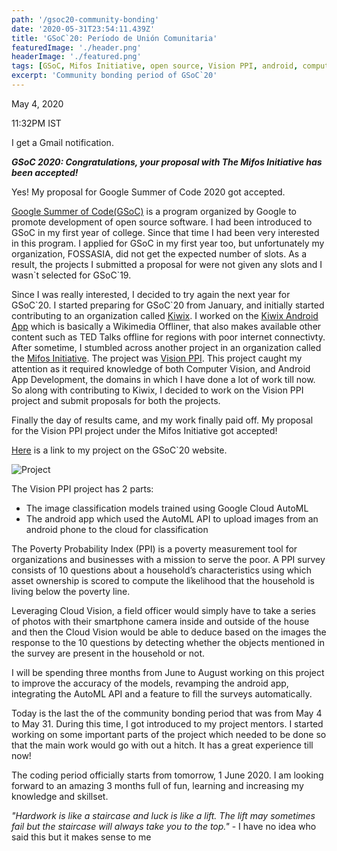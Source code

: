 ```yaml
---
path: '/gsoc20-community-bonding'
date: '2020-05-31T23:54:11.439Z'
title: 'GSoC`20: Período de Unión Comunitaria'
featuredImage: './header.png'
headerImage: './featured.png'
tags: [GSoC, Mifos Initiative, open source, Vision PPI, android, computer vision, AutoML]
excerpt: 'Community bonding period of GSoC`20'
---
```


May 4, 2020

11:32PM IST

I get a Gmail notification.

***GSoC 2020: Congratulations, your proposal with The Mifos Initiative has been accepted!***

Yes! My proposal for Google Summer of Code 2020 got accepted. 

[Google Summer of Code(GSoC)](https://summerofcode.withgoogle.com/) is a program organized by Google to promote development of open source software. I had been introduced to 
GSoC in my first year of college. Since that time I had been very interested in this program. I applied for GSoC in my first year too, but unfortunately my organization, FOSSASIA,
did not get the expected number of slots. As a result, the projects I submitted a proposal for were not given any slots and I wasn\`t selected for GSoC\`19. 

Since I was really interested, I decided to try again the next year for GSoC\`20. I started preparing for GSoC\`20 from January, and initially started contributing to an organization called [Kiwix](https://www.kiwix.org/en/). I worked on the [Kiwix Android App](https://github.com/kiwix/kiwix-android) which is basically
a Wikimedia Offliner, that also makes available other content such as TED Talks offline for regions with poor internet connectivty. After sometime, I stumbled across another project in an 
organization called the [Mifos Initiative](https://mifos.org/). The project was [Vision PPI](https://github.com/openMF/ppi-vision). This project caught my attention as it required knowledge of both Computer Vision, 
and Android App Development, the domains in which I have done a lot of work till now. So along with contributing to Kiwix, I decided to work on the Vision PPI project
and submit proposals for both the projects. 

Finally the day of results came, and my work finally paid off. My proposal for the Vision PPI project under the Mifos Initiative got accepted!

[Here](https://summerofcode.withgoogle.com/projects/#4868824286887936) is a link to my project on the GSoC`20 website.

![Project](./project.png)

The Vision PPI project has 2 parts: 

- The image classification models trained using Google Cloud AutoML
- The android app which used the AutoML API to upload images from an android phone to the cloud for classification

The Poverty Probability Index (PPI) is a poverty measurement tool for organizations and businesses with a mission to serve the poor.
A PPI survey consists of 10 questions about a household’s characteristics using which asset ownership is scored to compute the likelihood that the household is living below the poverty line.

Leveraging Cloud Vision, a field officer would simply have to take a series of photos with their smartphone camera inside and outside of the house
and then the Cloud Vision would be able to deduce based on the images the response to the 10 questions by detecting whether the objects mentioned in
the survey are present in the household or not.

I will be spending three months from June to August working on this project to improve the accuracy of the models, revamping the android app,
integrating the AutoML API and a feature to fill the surveys automatically. 

Today is the last the of the community bonding period that was from May 4 to May 31. During this time, I got introduced to my project mentors. I started working on
some important parts of the project which needed to be done so that the main work would go with out a hitch. It has a great experience till now!

The coding period officially starts from tomorrow, 1 June 2020.
I am looking forward to an amazing 3 months full of fun, learning and increasing my knowledge and skillset. 

*"Hardwork is like a staircase and luck is like a lift. The lift may sometimes fail but the staircase will always take you to the top."* - I have no idea who said this
but it makes sense to me

